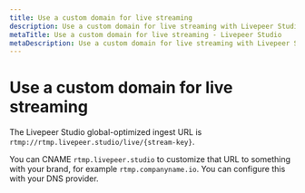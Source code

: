 ```yaml
---
title: Use a custom domain for live streaming
description: Use a custom domain for live streaming with Livepeer Studio
metaTitle: Use a custom domain for live streaming - Livepeer Studio
metaDescription: Use a custom domain for live streaming with Livepeer Studio
---
```


# Use a custom domain for live streaming

The Livepeer Studio global-optimized ingest URL is
`rtmp://rtmp.livepeer.studio/live/{stream-key}`.

You can CNAME `rtmp.livepeer.studio` to customize that URL to something with
your brand, for example `rtmp.companyname.io`. You can configure this with your
DNS provider.
